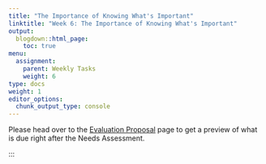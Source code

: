 ```yaml
---
title: "The Importance of Knowing What's Important"
linktitle: "Week 6: The Importance of Knowing What's Important"
output:
  blogdown::html_page:
    toc: true
menu:
  assignment:
    parent: Weekly Tasks
    weight: 6
type: docs
weight: 1
editor_options: 
  chunk_output_type: console
---
```


Please head over to the [Evaluation Proposal](/assignment/06-evaluation-proposal/) page to get a preview of what is due right after the Needs Assessment.

:::

